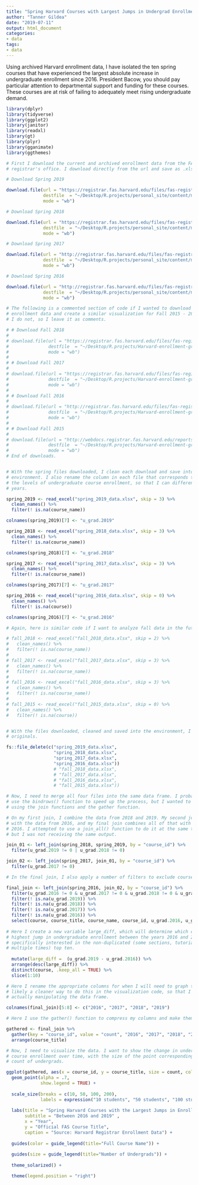 ```yaml
---
title: "Spring Harvard Courses with Largest Jumps in Undergrad Enrollment, 2016-2019"
author: "Tanner Gildea"
date: "2019-07-11"
output: html_document
categories:
- data
tags:
- data
---
```



Using archived Harvard enrollment data, I have isolated the ten spring courses that have experienced the largest absolute increase in undergraduate enrollment since 2016. President Bacow, you should pay particular attention to departmental support and funding for these courses. These courses are at risk of failing to adequately meet rising undergraduate demand.   
  



```r

library(dplyr)
library(tidyverse)
library(ggplot2)
library(janitor)
library(readxl)
library(gt)
library(plyr)
library(gganimate)
library(ggthemes)

# First I download the current and archived enrollment data from the FAS
# registrar's office. I download directly from the url and save as .xlsx files.

# Download Spring 2019

download.file(url = "https://registrar.fas.harvard.edu/files/fas-registrar/files/class_enrollment_summary_by_term_2.28.19.xlsx",
              destfile  = "~/Desktop/R.projects/personal_site/content/moment/2019-04-09/spring_2019_data.xlsx",
              mode = "wb")  

# Download Spring 2018

download.file(url = "https://registrar.fas.harvard.edu/files/fas-registrar/files/class_enrollment_summary_by_term_03.06.18.xlsx",
              destfile  = "~/Desktop/R.projects/personal_site/content/moment/2019-04-09/spring_2018_data.xlsx",
              mode = "wb")  

# Download Spring 2017

download.file(url = "http://registrar.fas.harvard.edu/files/fas-registrar/files/class_enrollment_summary_by_term_2017_03_07_final_0.xlsx",
              destfile  = "~/Desktop/R.projects/personal_site/content/moment/2019-04-09/spring_2017_data.xlsx",
              mode = "wb")  

# Download Spring 2016

download.file(url = "http://registrar.fas.harvard.edu/files/fas-registrar/files/course_enrollment_statistics_0.xlsx",
              destfile  = "~/Desktop/R.projects/personal_site/content/moment/2019-04-09/spring_2016_data.xlsx",
              mode = "wb")  
```

```r

# The following is a commented section of code if I wanted to download the fall 
# enrollment data and create a similar visualization for Fall 2015 - 2018. Currently,
# I do not, so I leave it as comments.

# # Download Fall 2018
# 
# download.file(url = "https://registrar.fas.harvard.edu/files/fas-registrar/files/class_enrollment_summary_by_term_10.24.18.xlsx",
#               destfile  = "~/Desktop/R.projects/Harvard-enrollment-graphic/fall_2018_data.xlsx",
#               mode = "wb")
# 
# # Download Fall 2017
# 
# download.file(url = "https://registrar.fas.harvard.edu/files/fas-registrar/files/class_enrollment_summary_by_term_10.20.17.xlsx",
#               destfile  = "~/Desktop/R.projects/Harvard-enrollment-graphic/fall_2017_data.xlsx",
#               mode = "wb")
# 
# # Download Fall 2016
# 
# download.file(url = "http://registrar.fas.harvard.edu/files/fas-registrar/files/copy_of_class_enrollment_summary_by_term_10.06.2016.xlsx",
#               destfile  = "~/Desktop/R.projects/Harvard-enrollment-graphic/fall_2016_data.xlsx",
#               mode = "wb")
# 
# # Download Fall 2015
# 
# download.file(url = "http://webdocs.registrar.fas.harvard.edu/reports/statistics/Fall_2015/CourseEnrollmentStatistics.xlsx",
#               destfile  = "~/Desktop/R.projects/Harvard-enrollment-graphic/fall_2015_data.xlsx",
#               mode = "wb")
# End of downloads.


# With the spring files downloaded, I clean each download and save into my global 
# environment. I also rename the column in each file that corresponds to
# the levels of undergraduate course enrollment, so that I can differentiate between
# years.

spring_2019 <- read_excel("spring_2019_data.xlsx", skip = 3) %>% 
  clean_names() %>% 
  filter(! is.na(course_name))

colnames(spring_2019)[7] <- "u_grad.2019"

spring_2018 <- read_excel("spring_2018_data.xlsx", skip = 3) %>% 
  clean_names() %>% 
  filter(! is.na(course_name))

colnames(spring_2018)[7] <- "u_grad.2018"

spring_2017 <- read_excel("spring_2017_data.xlsx", skip = 3) %>% 
  clean_names() %>% 
  filter(! is.na(course_name))

colnames(spring_2017)[7] <- "u_grad.2017"

spring_2016 <- read_excel("spring_2016_data.xlsx", skip = 0) %>% 
  clean_names() %>% 
  filter(! is.na(course))

colnames(spring_2016)[7] <- "u_grad.2016"

# Again, here is similar code if I want to analyze fall data in the future.

# fall_2018 <- read_excel("fall_2018_data.xlsx", skip = 2) %>% 
#   clean_names() %>% 
#   filter(! is.na(course_name))
# 
# fall_2017 <- read_excel("fall_2017_data.xlsx", skip = 3) %>% 
#   clean_names() %>% 
#   filter(! is.na(course_name))
# 
# fall_2016 <- read_excel("fall_2016_data.xlsx", skip = 3) %>% 
#   clean_names() %>% 
#   filter(! is.na(course_name))
# 
# fall_2015 <- read_excel("fall_2015_data.xlsx", skip = 0) %>% 
#   clean_names() %>% 
#   filter(! is.na(course))


# With the files downloaded, cleaned and saved into the environment, I can delete the 
# originals.

fs::file_delete(c("spring_2019_data.xlsx",
                  "spring_2018_data.xlsx",
                  "spring_2017_data.xlsx",
                  "spring_2016_data.xlsx"))
                  # "fall_2018_data.xlsx",
                  # "fall_2017_data.xlsx",
                  # "fall_2016_data.xlsx",
                  # "fall_2015_data.xlsx"))
```

```r
# Now, I need to merge all four files into the same data frame. I probably could have
# use the bindrows() function to speed up the process, but I wanted to practice 
# using the join functions and the gather function.

# On my first join, I combine the data from 2018 and 2019. My second join combines this 
# with the data from 2016, and my final join combines all of that with the data from 
# 2016. I attempted to use a join_all() function to do it at the same time,
# but I was not receiving the same output. 

join_01 <- left_join(spring_2018, spring_2019, by = "course_id") %>% 
  filter(u_grad.2019 != 0 | u_grad.2018 != 0)

join_02 <- left_join(spring_2017, join_01, by = "course_id") %>% 
  filter(u_grad.2017 != 0)

# In the final join, I also apply a number of filters to exclude courses that did not have consistent enrollment over each of the four years.

final_join <- left_join(spring_2016, join_02, by = "course_id") %>% 
  filter(u_grad.2016 != 0 & u_grad.2017 != 0 & u_grad.2018 != 0 & u_grad.2019 != 0) %>% 
  filter(! is.na(u_grad.2019)) %>% 
  filter(! is.na(u_grad.2018)) %>% 
  filter(! is.na(u_grad.2017)) %>% 
  filter(! is.na(u_grad.2016)) %>% 
  select(course, course_title, course_name, course_id, u_grad.2016, u_grad.2017, u_grad.2018, u_grad.2019) %>% 
  
# Here I create a new variable large_diff, which will determine which courses had the
# highest jump in undergraduate enrollment between the years 2016 and 2019. I'm 
# specifically interested in the non-duplicated (some sections, tutorials etc appear 
# multiple times) top ten. 
  
  mutate(large_diff =  (u_grad.2019 - u_grad.2016)) %>% 
  arrange(desc(large_diff)) %>% 
  distinct(course, .keep_all = TRUE) %>% 
  slice(1:10)
```

```r
# Here I rename the appropriate columns for when I will need to graph them. There is
# likely a cleaner way to do this in the visualization code, so that I am not 
# actually manipulating the data frame. 

colnames(final_join)[5:8] <- c("2016", "2017", "2018", "2019")

# Here I use the gather() function to compress my columns and make them longer, so that I can take each course and plot across all four years in the subsequent section.

gathered <- final_join %>% 
  gather(key = "course_id", value = "count", "2016", "2017", "2018", "2019") %>% 
  arrange(course_title)
```

```r
# Now, I need to visualize the data. I want to show the change in undergraduate
# course enrollment over time, with the size of the point corresponding to the
# count of undergrads. 

ggplot(gathered, aes(x = course_id, y = course_title, size = count, color = course_name)) +  
  geom_point(alpha = .7, 
             show.legend = TRUE) +
  
  scale_size(breaks = c(10, 50, 100, 200),
             labels = expression("10 students", "50 students", "100 students", "200 students")) +
  
  labs(title = "Spring Harvard Courses with the Largest Jumps in Enrollment",
       subtitle = "Between 2016 and 2019" ,
       x = "Year",
       y = "Official FAS Course Title",
       caption = "Source: Harvard Registrar Enrollment Data") +
  
  guides(color = guide_legend(title="Full Course Name")) +
  
  guides(size = guide_legend(title="Number of Undergrads")) +
  
  theme_solarized() +

  theme(legend.position = "right")
```